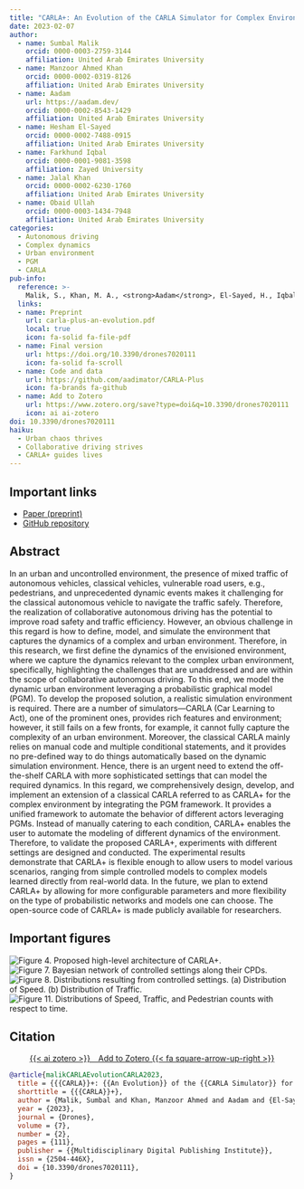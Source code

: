 ```yaml
---
title: "CARLA+: An Evolution of the CARLA Simulator for Complex Environment Using a Probabilistic Graphical Model"
date: 2023-02-07
author:
  - name: Sumbal Malik
    orcid: 0000-0003-2759-3144
    affiliation: United Arab Emirates University
  - name: Manzoor Ahmed Khan
    orcid: 0000-0002-0319-8126
    affiliation: United Arab Emirates University
  - name: Aadam
    url: https://aadam.dev/
    orcid: 0000-0002-8543-1429
    affiliation: United Arab Emirates University
  - name: Hesham El-Sayed
    orcid: 0000-0002-7488-0915
    affiliation: United Arab Emirates University
  - name: Farkhund Iqbal
    orcid: 0000-0001-9081-3598
    affiliation: Zayed University
  - name: Jalal Khan
    orcid: 0000-0002-6230-1760
    affiliation: United Arab Emirates University
  - name: Obaid Ullah
    orcid: 0000-0003-1434-7948
    affiliation: United Arab Emirates University
categories:
  - Autonomous driving
  - Complex dynamics
  - Urban environment
  - PGM
  - CARLA
pub-info:
  reference: >-
    Malik, S., Khan, M. A., <strong>Aadam</strong>, El-Sayed, H., Iqbal, F., Khan, J., & Ullah, O. (2023). "CARLA+: An Evolution of the CARLA Simulator for Complex Environment Using a Probabilistic Graphical Model". <em>Drones</em>, 7(2), Article 2. <a href="https://doi.org/10.3390/drones7020111"><code>10.3390/drones7020111</code></a>
  links:
  - name: Preprint
    url: carla-plus-an-evolution.pdf
    local: true
    icon: fa-solid fa-file-pdf
  - name: Final version
    url: https://doi.org/10.3390/drones7020111
    icon: fa-solid fa-scroll
  - name: Code and data
    url: https://github.com/aadimator/CARLA-Plus
    icon: fa-brands fa-github
  - name: Add to Zotero
    url: https://www.zotero.org/save?type=doi&q=10.3390/drones7020111
    icon: ai ai-zotero
doi: 10.3390/drones7020111
haiku:
  - Urban chaos thrives
  - Collaborative driving strives
  - CARLA+ guides lives
---
```


## Important links

- [Paper (preprint)](carla-plus-an-evolution.pdf)
- [GitHub repository](https://github.com/aadimator/CARLA-Plus)


## Abstract

In an urban and uncontrolled environment, the presence of mixed traffic of autonomous vehicles, classical vehicles, vulnerable road users, e.g., pedestrians, and unprecedented dynamic events makes it challenging for the classical autonomous vehicle to navigate the traffic safely. Therefore, the realization of collaborative autonomous driving has the potential to improve road safety and traffic efficiency. However, an obvious challenge in this regard is how to define, model, and simulate the environment that captures the dynamics of a complex and urban environment. Therefore, in this research, we first define the dynamics of the envisioned environment, where we capture the dynamics relevant to the complex urban environment, specifically, highlighting the challenges that are unaddressed and are within the scope of collaborative autonomous driving. To this end, we model the dynamic urban environment leveraging a probabilistic graphical model (PGM). To develop the proposed solution, a realistic simulation environment is required. There are a number of simulators—CARLA (Car Learning to Act), one of the prominent ones, provides rich features and environment; however, it still fails on a few fronts, for example, it cannot fully capture the complexity of an urban environment. Moreover, the classical CARLA mainly relies on manual code and multiple conditional statements, and it provides no pre-defined way to do things automatically based on the dynamic simulation environment. Hence, there is an urgent need to extend the off-the-shelf CARLA with more sophisticated settings that can model the required dynamics. In this regard, we comprehensively design, develop, and implement an extension of a classical CARLA referred to as CARLA+ for the complex environment by integrating the PGM framework. It provides a unified framework to automate the behavior of different actors leveraging PGMs. Instead of manually catering to each condition, CARLA+ enables the user to automate the modeling of different dynamics of the environment. Therefore, to validate the proposed CARLA+, experiments with different settings are designed and conducted. The experimental results demonstrate that CARLA+ is flexible enough to allow users to model various scenarios, ranging from simple controlled models to complex models learned directly from real-world data. In the future, we plan to extend CARLA+ by allowing for more configurable parameters and more flexibility on the type of probabilistic networks and models one can choose. The open-source code of CARLA+ is made publicly available for researchers.


## Important figures


![Figure 4. Proposed high-level architecture of CARLA+.](fig4.png)
![Figure 7. Bayesian network of controlled settings along their CPDs.](fig7.png)
![Figure 8. Distributions resulting from controlled settings. (a) Distribution of Speed. (b) Distribution of Traffic.](fig8.png)
![Figure 11. Distributions of Speed, Traffic, and Pedestrian counts with respect to time.](fig11.png)

## Citation

<p class="buttons" style="text-align:center;">
<a class="btn btn-danger" target="_blank" href="https://www.zotero.org/save?type=doi&q=10.3390/drones7020111">{{< ai zotero >}}&emsp;Add to Zotero {{< fa square-arrow-up-right >}}</a>
</p>

```bibtex
@article{malikCARLAEvolutionCARLA2023,
  title = {{{CARLA}}+: {{An Evolution}} of the {{CARLA Simulator}} for {{Complex Environment Using}} a {{Probabilistic Graphical Model}}},
  shorttitle = {{{CARLA}}+},
  author = {Malik, Sumbal and Khan, Manzoor Ahmed and Aadam and {El-Sayed}, Hesham and Iqbal, Farkhund and Khan, Jalal and Ullah, Obaid},
  year = {2023},
  journal = {Drones},
  volume = {7},
  number = {2},
  pages = {111},
  publisher = {{Multidisciplinary Digital Publishing Institute}},
  issn = {2504-446X},
  doi = {10.3390/drones7020111},
}
```